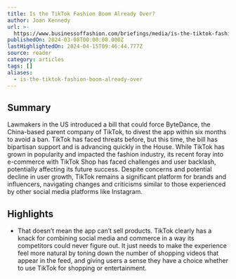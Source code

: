 ```yaml
---
title: Is the TikTok Fashion Boom Already Over?
author: Joan Kennedy
url: >-
  https://www.businessoffashion.com/briefings/media/is-the-tiktok-fashion-boom-already-over/?utm_source=newsletter_professional_thisweek&utm_medium=email&utm_campaign=This_Week_In_Fashion_080324&utm_term=OP2GF4SGA5AGRD7V23HMUJXQ74&utm_content=top_story_title
publishedOn: 2024-03-08T00:00:00.000Z
lastHighlightedOn: 2024-04-15T09:46:44.777Z
source: reader
category: articles
tags: []
aliases:
  - is-the-tiktok-fashion-boom-already-over
---
```

## Summary

Lawmakers in the US introduced a bill that could force ByteDance, the China-based parent company of TikTok, to divest the app within six months to avoid a ban. TikTok has faced threats before, but this time, the bill has bipartisan support and is advancing quickly in the House. While TikTok has grown in popularity and impacted the fashion industry, its recent foray into e-commerce with TikTok Shop has faced challenges and user backlash, potentially affecting its future success. Despite concerns and potential decline in user growth, TikTok remains a significant platform for brands and influencers, navigating changes and criticisms similar to those experienced by other social media platforms like Instagram.

## Highlights
- That doesn’t mean the app can’t sell products. TikTok clearly has a knack for combining social media and commerce in a way its competitors could never figure out. It just needs to make the experience feel more natural by toning down the number of shopping videos that appear in the feed, and giving users a sense they have a choice whether to use TikTok for shopping or entertainment.
